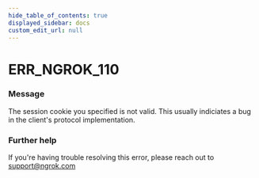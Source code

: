 ```yaml
---
hide_table_of_contents: true
displayed_sidebar: docs
custom_edit_url: null
---
```



# ERR_NGROK_110

### Message

The session cookie you specified is not valid.
This usually indiciates a bug in the client's protocol implementation.

### Further help

If you're having trouble resolving this error, please reach out to [support@ngrok.com](mailto:support@ngrok.com?subject=Help%20with%20ERR_NGROK_110)

<ErrorDetails error="err_ngrok_110" />
